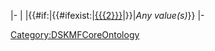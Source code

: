 |-
|{{{1}}}
|{{#if:{{{2}}}|{{#ifexist:{{{2}}}|[[{{{2}}}]]|{{{2}}}}}|''Any value(s)''}}
|-<noinclude>[[Category:DSKMFCoreOntology]]</noinclude>
